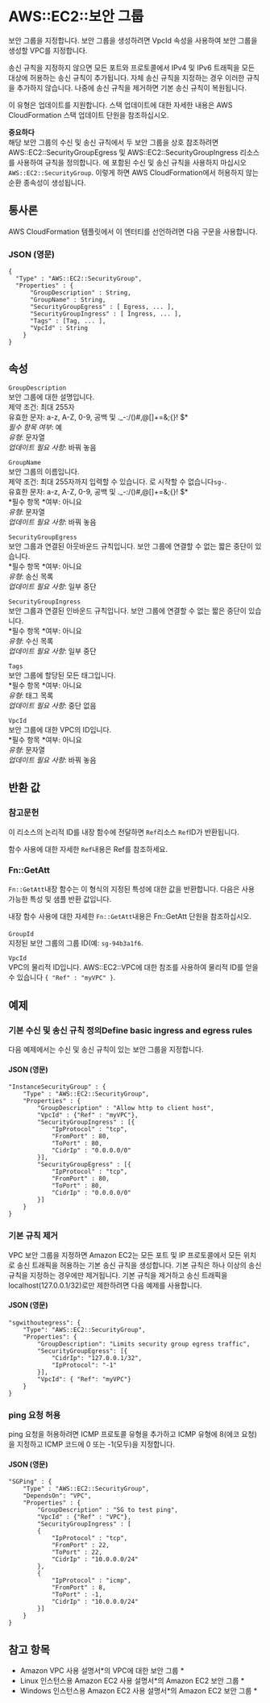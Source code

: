 # AWS::EC2::보안 그룹

보안 그룹을 지정합니다. 보안 그룹을 생성하려면 VpcId 속성을 사용하여 보안 그룹을 생성할 VPC를 지정합니다.

송신 규칙을 지정하지 않으면 모든 포트와 프로토콜에서 IPv4 및 IPv6 트래픽을 모든 대상에 허용하는 송신 규칙이 추가됩니다. 자체 송신 규칙을 지정하는 경우 이러한 규칙을 추가하지 않습니다. 나중에 송신 규칙을 제거하면 기본 송신 규칙이 복원됩니다.

이 유형은 업데이트를 지원합니다. 스택 업데이트에 대한 자세한 내용은 AWS CloudFormation 스택 업데이트 단원을 참조하십시오.

**중요하다**  
해당 보안 그룹의 수신 및 송신 규칙에서 두 보안 그룹을 상호 참조하려면 AWS::EC2::SecurityGroupEgress 및 AWS::EC2::SecurityGroupIngress 리소스를 사용하여 규칙을 정의합니다. 에 포함된 수신 및 송신 규칙을 사용하지 마십시오 `AWS::EC2::SecurityGroup`. 이렇게 하면 AWS CloudFormation에서 허용하지 않는 순환 종속성이 생성됩니다.

## 통사론

AWS CloudFormation 템플릿에서 이 엔터티를 선언하려면 다음 구문을 사용합니다.

### JSON (영문)

```
{
  "Type" : "AWS::EC2::SecurityGroup",
  "Properties" : {
      "GroupDescription" : String,
      "GroupName" : String,
      "SecurityGroupEgress" : [ Egress, ... ],
      "SecurityGroupIngress" : [ Ingress, ... ],
      "Tags" : [Tag, ... ],
      "VpcId" : String
    }
}
```

## 속성

`GroupDescription`  
보안 그룹에 대한 설명입니다.  
제약 조건: 최대 255자  
유효한 문자: a-z, A-Z, 0-9, 공백 및 .\_-:/()#,@[]+=&;{}! $\*  
_필수 항목 여부_: 예  
_유형_: 문자열  
_업데이트 필요 사항_: 바꿔 놓음

`GroupName`  
보안 그룹의 이름입니다.  
제약 조건: 최대 255자까지 입력할 수 있습니다. 로 시작할 수 없습니다`sg-`.  
유효한 문자: a-z, A-Z, 0-9, 공백 및 .\_-:/()#,@[]+=&;{}! $\*  
*필수 항목 *여부: 아니요  
_유형_: 문자열  
_업데이트 필요 사항_: 바꿔 놓음

`SecurityGroupEgress`  
보안 그룹과 연결된 아웃바운드 규칙입니다. 보안 그룹에 연결할 수 없는 짧은 중단이 있습니다.  
*필수 항목 *여부: 아니요  
_유형_: 송신 목록  
_업데이트 필요 사항_: 일부 중단

`SecurityGroupIngress`  
보안 그룹과 연결된 인바운드 규칙입니다. 보안 그룹에 연결할 수 없는 짧은 중단이 있습니다.  
*필수 항목 *여부: 아니요  
_유형_: 수신 목록  
_업데이트 필요 사항_: 일부 중단

`Tags`  
보안 그룹에 할당된 모든 태그입니다.  
*필수 항목 *여부: 아니요  
_유형_: 태그 목록  
_업데이트 필요 사항_: 중단 없음

`VpcId`  
보안 그룹에 대한 VPC의 ID입니다.  
*필수 항목 *여부: 아니요  
_유형_: 문자열  
_업데이트 필요 사항_: 바꿔 놓음

## 반환 값

### 참고문헌

이 리소스의 논리적 ID를 내장 함수에 전달하면 `Ref`리소스 `Ref`ID가 반환됩니다.

함수 사용에 대한 자세한 `Ref`내용은 Ref를 참조하세요.

### Fn::GetAtt

`Fn::GetAtt`내장 함수는 이 형식의 지정된 특성에 대한 값을 반환합니다. 다음은 사용 가능한 특성 및 샘플 반환 값입니다.

내장 함수 사용에 대한 자세한 `Fn::GetAtt`내용은 Fn::GetAtt 단원을 참조하십시오.

####

`GroupId`  
지정된 보안 그룹의 그룹 ID(예: `sg-94b3a1f6`.

`VpcId`  
VPC의 물리적 ID입니다. AWS::EC2::VPC에 대한 참조를 사용하여 물리적 ID를 얻을 수 있습니다 `{ "Ref" : "myVPC" }`.

## 예제

### 기본 수신 및 송신 규칙 정의Define basic ingress and egress rules

다음 예제에서는 수신 및 송신 규칙이 있는 보안 그룹을 지정합니다.

#### JSON (영문)

```
"InstanceSecurityGroup" : {
    "Type" : "AWS::EC2::SecurityGroup",
    "Properties" : {
        "GroupDescription" : "Allow http to client host",
        "VpcId" : {"Ref" : "myVPC"},
        "SecurityGroupIngress" : [{
            "IpProtocol" : "tcp",
            "FromPort" : 80,
            "ToPort" : 80,
            "CidrIp" : "0.0.0.0/0"
        }],
        "SecurityGroupEgress" : [{
            "IpProtocol" : "tcp",
            "FromPort" : 80,
            "ToPort" : 80,
            "CidrIp" : "0.0.0.0/0"
        }]
    }
}
```

### 기본 규칙 제거

VPC 보안 그룹을 지정하면 Amazon EC2는 모든 포트 및 IP 프로토콜에서 모든 위치로 송신 트래픽을 허용하는 기본 송신 규칙을 생성합니다. 기본 규칙은 하나 이상의 송신 규칙을 지정하는 경우에만 제거됩니다. 기본 규칙을 제거하고 송신 트래픽을 localhost(127.0.0.1/32)로만 제한하려면 다음 예제를 사용합니다.

#### JSON (영문)

```
"sgwithoutegress": {
    "Type": "AWS::EC2::SecurityGroup",
    "Properties": {
        "GroupDescription": "Limits security group egress traffic",
        "SecurityGroupEgress": [{
            "CidrIp": "127.0.0.1/32",
            "IpProtocol": "-1"
        }],
        "VpcId": { "Ref": "myVPC"}
    }
}
```

### ping 요청 허용

ping 요청을 허용하려면 ICMP 프로토콜 유형을 추가하고 ICMP 유형에 8(에코 요청)을 지정하고 ICMP 코드에 0 또는 -1(모두)을 지정합니다.

#### JSON (영문)

```
"SGPing" : {
    "Type" : "AWS::EC2::SecurityGroup",
    "DependsOn": "VPC",
    "Properties" : {
        "GroupDescription" : "SG to test ping",
        "VpcId" : {"Ref" : "VPC"},
        "SecurityGroupIngress" : [
        {
            "IpProtocol" : "tcp",
            "FromPort" : 22,
            "ToPort" : 22,
            "CidrIp" : "10.0.0.0/24"
        },
        {
            "IpProtocol" : "icmp",
            "FromPort" : 8,
            "ToPort" : -1,
            "CidrIp" : "10.0.0.0/24"
        }]
    }
}
```

## 참고 항목

- Amazon VPC 사용 설명서*의 VPC에 대한 보안 그룹 *
- Linux 인스턴스용 Amazon EC2 사용 설명서*의 Amazon EC2 보안 그룹 *
- Windows 인스턴스용 Amazon EC2 사용 설명서*의 Amazon EC2 보안 그룹 *
